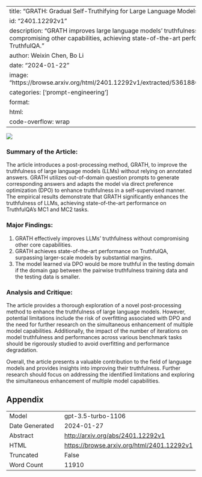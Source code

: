 
---
title: "GRATH: Gradual Self-Truthifying for Large Language Models"
id: "2401.12292v1"
description: "GRATH improves large language models' truthfulness without compromising other capabilities, achieving state-of-the-art performance on TruthfulQA."
author: Weixin Chen, Bo Li
date: "2024-01-22"
image: "https://browse.arxiv.org/html/2401.12292v1/extracted/5361880/figures/figure1.png"
categories: ['prompt-engineering']
format:
  html:
    code-overflow: wrap
---

![](https://browse.arxiv.org/html/2401.12292v1/extracted/5361880/figures/figure1.png)

### Summary of the Article:
The article introduces a post-processing method, GRATH, to improve the truthfulness of large language models (LLMs) without relying on annotated answers. GRATH utilizes out-of-domain question prompts to generate corresponding answers and adapts the model via direct preference optimization (DPO) to enhance truthfulness in a self-supervised manner. The empirical results demonstrate that GRATH significantly enhances the truthfulness of LLMs, achieving state-of-the-art performance on TruthfulQA's MC1 and MC2 tasks.

### Major Findings:
1. GRATH effectively improves LLMs’ truthfulness without compromising other core capabilities.
2. GRATH achieves state-of-the-art performance on TruthfulQA, surpassing larger-scale models by substantial margins.
3. The model learned via DPO would be more truthful in the testing domain if the domain gap between the pairwise truthfulness training data and the testing data is smaller.

### Analysis and Critique:
The article provides a thorough exploration of a novel post-processing method to enhance the truthfulness of large language models. However, potential limitations include the risk of overfitting associated with DPO and the need for further research on the simultaneous enhancement of multiple model capabilities. Additionally, the impact of the number of iterations on model truthfulness and performances across various benchmark tasks should be rigorously studied to avoid overfitting and performance degradation.

Overall, the article presents a valuable contribution to the field of language models and provides insights into improving their truthfulness. Further research should focus on addressing the identified limitations and exploring the simultaneous enhancement of multiple model capabilities.

## Appendix

|          |          |
|----------|----------|
| Model     | gpt-3.5-turbo-1106       |
| Date Generated     | 2024-01-27       |
| Abstract | [http://arxiv.org/abs/2401.12292v1](http://arxiv.org/abs/2401.12292v1)        |
| HTML     | [https://browse.arxiv.org/html/2401.12292v1](https://browse.arxiv.org/html/2401.12292v1)       |
| Truncated       | False       |
| Word Count       | 11910       |